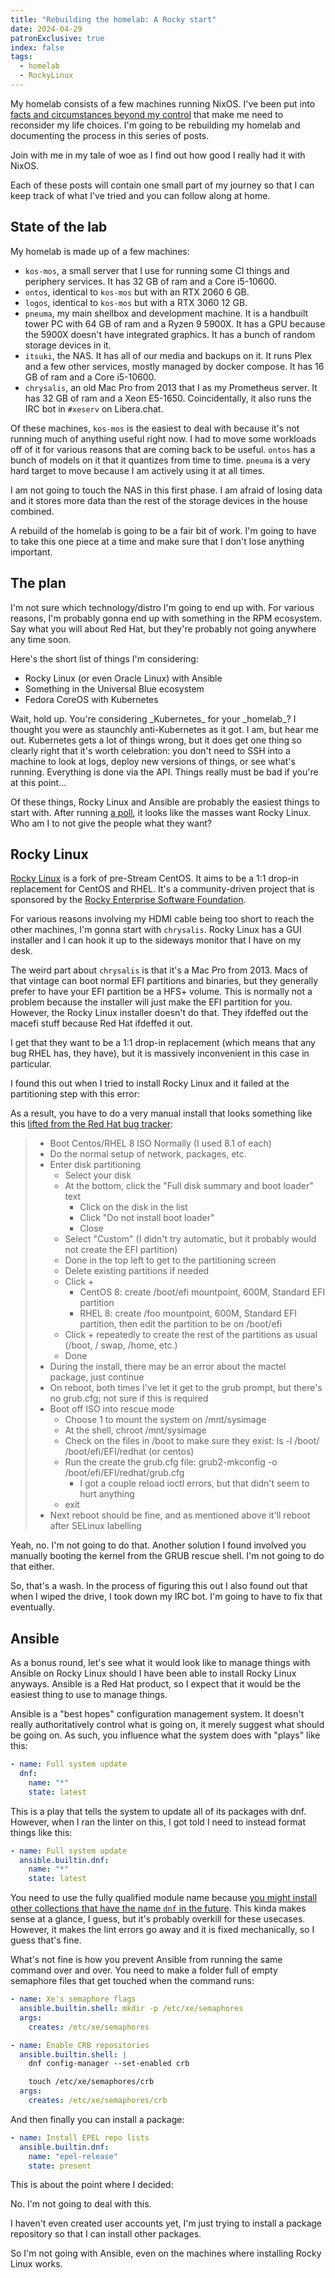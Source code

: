 ```yaml
---
title: "Rebuilding the homelab: A Rocky start"
date: 2024-04-29
patronExclusive: true
index: false
tags:
  - homelab
  - RockyLinux
---
```


My homelab consists of a few machines running NixOS. I've been put into [facts and circumstances beyond my control](/blog/2024/much-ado-about-nothing/) that make me need to reconsider my life choices. I'm going to be rebuilding my homelab and documenting the process in this series of posts.

<Conv name="Cadey" mood="coffee">
  Join with me in my tale of woe as I find out how good I really had it with
  NixOS.
</Conv>

Each of these posts will contain one small part of my journey so that I can keep track of what I've tried and you can follow along at home.

## State of the lab

My homelab is made up of a few machines:

- `kos-mos`, a small server that I use for running some CI things and periphery services. It has 32 GB of ram and a Core i5-10600.
- `ontos`, identical to `kos-mos` but with an RTX 2060 6 GB.
- `logos`, identical to `kos-mos` but with a RTX 3060 12 GB.
- `pneuma`, my main shellbox and development machine. It is a handbuilt tower PC with 64 GB of ram and a Ryzen 9 5900X. It has a GPU because the 5900X doesn't have integrated graphics. It has a bunch of random storage devices in it.
- `itsuki`, the NAS. It has all of our media and backups on it. It runs Plex and a few other services, mostly managed by docker compose. It has 16 GB of ram and a Core i5-10600.
- `chrysalis`, an old Mac Pro from 2013 that I as my Prometheus server. It has 32 GB of ram and a Xeon E5-1650. Coincidentally, it also runs the IRC bot in `#xeserv` on Libera.chat.

Of these machines, `kos-mos` is the easiest to deal with because it's not running much of anything useful right now. I had to move some workloads off of it for various reasons that are coming back to be useful. `ontos` has a bunch of models on it that it quantizes from time to time. `pneuma` is a very hard target to move because I am actively using it at all times.

I am not going to touch the NAS in this first phase. I am afraid of losing data and it stores more data than the rest of the storage devices in the house combined.

A rebuild of the homelab is going to be a fair bit of work. I'm going to have to take this one piece at a time and make sure that I don't lose anything important.

## The plan

I'm not sure which technology/distro I'm going to end up with. For various reasons, I'm probably gonna end up with something in the RPM ecosystem. Say what you will about Red Hat, but they're probably not going anywhere any time soon.

Here's the short list of things I'm considering:

- Rocky Linux (or even Oracle Linux) with Ansible
- Something in the Universal Blue ecosystem
- Fedora CoreOS with Kubernetes

<Conv name="Aoi" mood="wut">
  Wait, hold up. You're considering _Kubernetes_ for your _homelab_? I thought
  you were as staunchly anti-Kubernetes as it got.
</Conv>

<Conv name="Cadey" mood="coffee">
  I am, but hear me out. Kubernetes gets a lot of things wrong, but it does get
  one thing so clearly right that it's worth celebration: you don't need to SSH
  into a machine to look at logs, deploy new versions of things, or see what's
  running. Everything is done via the API.
</Conv>

<Conv name="Aoi" mood="facepalm">
  Things really must be bad if you're at this point...
</Conv>

Of these things, Rocky Linux and Ansible are probably the easiest things to start with. After running [a poll](https://pony.social/@cadey/112345742472623188), it looks like the masses want Rocky Linux. Who am I to not give the people what they want?

## Rocky Linux

[Rocky Linux](https://rockylinux.org/) is a fork of pre-Stream CentOS. It aims to be a 1:1 drop-in replacement for CentOS and RHEL. It's a community-driven project that is sponsored by the [Rocky Enterprise Software Foundation](https://resf.org/).

For various reasons involving my HDMI cable being too short to reach the other machines, I'm gonna start with `chrysalis`. Rocky Linux has a GUI installer and I can hook it up to the sideways monitor that I have on my desk.

The weird part about `chrysalis` is that it's a Mac Pro from 2013. Macs of that vintage can boot normal EFI partitions and binaries, but they generally prefer to have your EFI partition be a HFS+ volume. This is normally not a problem because the installer will just make the EFI partition for you. However, the Rocky Linux installer doesn't do that. They ifdeffed out the macefi stuff because Red Hat ifdeffed it out.

<Conv name="Cadey" mood="coffee">
  I get that they want to be a 1:1 drop-in replacement (which means that any bug
  RHEL has, they have), but it is massively inconvenient in this case in
  particular.
</Conv>

I found this out when I tried to install Rocky Linux and it failed at the partitioning step with this error:

<Picture
  path="blog/2024/homelab-v2/IMG_0256"
  desc="an error message saying: resource to create this format macefi is unavailable"
/>

As a result, you have to do a very manual install that looks something like this [lifted from the Red Hat bug tracker](https://bugzilla.redhat.com/show_bug.cgi?id=1751311#c16):

> - Boot Centos/RHEL 8 ISO Normally (I used 8.1 of each)
> - Do the normal setup of network, packages, etc.
> - Enter disk partitioning
>   - Select your disk
>   - At the bottom, click the "Full disk summary and boot loader" text
>     - Click on the disk in the list
>     - Click "Do not install boot loader"
>     - Close
>   - Select "Custom" (I didn't try automatic, but it probably would not create the EFI partition)
>   - Done in the top left to get to the partitioning screen
>   - Delete existing partitions if needed
>   - Click +
>     - CentOS 8: create /boot/efi mountpoint, 600M, Standard EFI partition
>     - RHEL 8: create /foo mountpoint, 600M, Standard EFI partition, then edit the partition to be on /boot/efi
>   - Click + repeatedly to create the rest of the partitions as usual (/boot, / swap, /home, etc.)
>   - Done
> - During the install, there may be an error about the mactel package, just continue
> - On reboot, both times I've let it get to the grub prompt, but there's no grub.cfg; not sure if this is required
> - Boot off ISO into rescue mode
>   - Choose 1 to mount the system on /mnt/sysimage
>   - At the shell, chroot /mnt/sysimage
>   - Check on the files in /boot to make sure they exist: ls -l /boot/ /boot/efi/EFI/redhat (or centos)
>   - Run the create the grub.cfg file: grub2-mkconfig -o /boot/efi/EFI/redhat/grub.cfg
>     - I got a couple reload ioctl errors, but that didn't seem to hurt anything
>   - exit
> - Next reboot should be fine, and as mentioned above it'll reboot after SELinux labelling

<Conv name="Cadey" mood="percussive-maintenance">
  Yeah, no. I'm not going to do that. Another solution I found involved you
  manually booting the kernel from the GRUB rescue shell. I'm not going to do
  that either.
</Conv>

So, that's a wash. In the process of figuring this out I also found out that when I wiped the drive, I took down my IRC bot. I'm going to have to fix that eventually.

## Ansible

As a bonus round, let's see what it would look like to manage things with Ansible on Rocky Linux should I have been able to install Rocky Linux anyways. Ansible is a Red Hat product, so I expect that it would be the easiest thing to use to manage things.

Ansible is a "best hopes" configuration management system. It doesn't really authoritatively control what is going on, it merely suggest what should be going on. As such, you influence what the system does with "plays" like this:

```yaml
- name: Full system update
  dnf:
    name: "*"
    state: latest
```

This is a play that tells the system to update all of its packages with dnf. However, when I ran the linter on this, I got told I need to instead format things like this:

```yaml
- name: Full system update
  ansible.builtin.dnf:
    name: "*"
    state: latest
```

You need to use the fully qualified module name because [you might install other collections that have the name `dnf` in the future](https://docs.ansible.com/ansible/latest/collections/index.html). This kinda makes sense at a glance, I guess, but it's probably overkill for these usecases. However, it makes the lint errors go away and it is fixed mechanically, so I guess that's fine.

What's not fine is how you prevent Ansible from running the same command over and over. You need to make a folder full of empty semaphore files that get touched when the command runs:

```yaml
- name: Xe's semaphore flags
  ansible.builtin.shell: mkdir -p /etc/xe/semaphores
  args:
    creates: /etc/xe/semaphores

- name: Enable CRB repositories
  ansible.builtin.shell: |
    dnf config-manager --set-enabled crb

    touch /etc/xe/semaphores/crb
  args:
    creates: /etc/xe/semaphores/crb
```

And then finally you can install a package:

```yaml
- name: Install EPEL repo lists
  ansible.builtin.dnf:
    name: "epel-release"
    state: present
```

This is about the point where I decided:

<Conv name="Cadey" mood="coffee">
  No. I'm not going to deal with this.
</Conv>

I haven't even created user accounts yet, I'm just trying to install a package repository so that I can install other packages.

So I'm not going with Ansible, even on the machines where installing Rocky Linux works.
